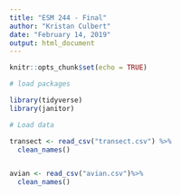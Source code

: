 ```yaml
---
title: "ESM 244 - Final"
author: "Kristan Culbert"
date: "February 14, 2019"
output: html_document
---
```


```r
knitr::opts_chunk$set(echo = TRUE)
```

```r
# load packages

library(tidyverse)
library(janitor)

```

```r
# Load data

transect <- read_csv("transect.csv") %>% 
  clean_names()


avian <- read_csv("avian.csv")%>% 
  clean_names()


```

```r




```

